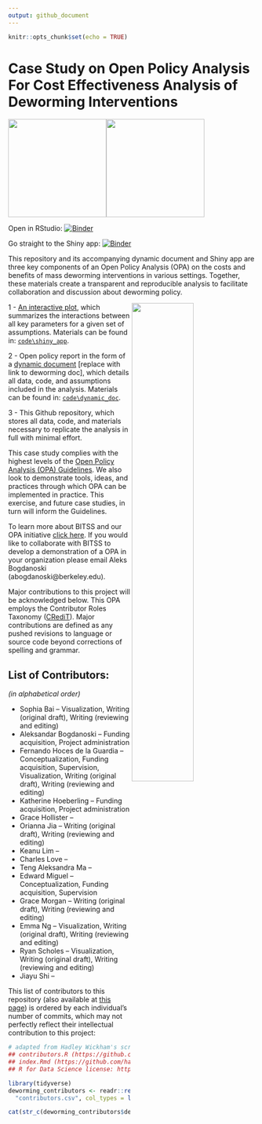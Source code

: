 ```yaml
---
output: github_document
---
```


```r
knitr::opts_chunk$set(echo = TRUE)
```

# Case Study on Open Policy Analysis For Cost Effectiveness Analysis of Deworming Interventions

<img width="200" src="./code/BITSS_logo_horizontal.png"><img width="200" src="./code/CEGA_logo.png">
<!--REPLACE WEALTH TAX LINKS WITH OPA LINKS  -->
<br>

Open in RStudio: [![Binder](http://mybinder.org/badge_logo.svg)](https://mybinder.org/v2/gh/BITSS/opa-wealthtax/master?urlpath=rstudio)

Go straight to the Shiny app: [![Binder](http://mybinder.org/badge_logo.svg)](https://mybinder.org/v2/gh/BITSS/opa-wealthtax/master?urlpath=shiny/code/interactive_visualization/)

This repository and its accompanying dynamic document and Shiny app are three key components of an Open Policy Analysis (OPA) on the costs and benefits of mass deworming interventions in various settings. Together, these materials create a transparent and reproducible analysis to facilitate collaboration and discussion about deworming policy.

<img align="right" width="50%" src="./code/OPA_layers.png">

1 - [An interactive plot](http://wealthtaxsimulator.org/simulator_app/), which summarizes the interactions between all key parameters for a given set of assumptions. Materials can be found in: [`code\shiny_app`](https://github.com/BITSS-OPA/opa-deworming/tree/master/code/shiny_app).

2 - Open policy report in the form of a [dynamic document](http://wealthtaxsimulator.org/analysis/) [replace with link to deworming doc], which details all data, code, and assumptions included in the analysis. Materials can be found in: [`code\dynamic_doc`](https://github.com/BITSS/opa-wealthtax/tree/master/code/dynamic_doc).

3 - This Github repository, which stores all data, code, and materials necessary to replicate the analysis in full with minimal effort.  

This case study complies with the highest levels of the [Open Policy Analysis (OPA) Guidelines](https://www.bitss.org/opa/community-standards/). We also look to demonstrate tools, ideas, and practices through which OPA can be implemented in practice. This exercise, and future case studies, in turn will inform the Guidelines.

To learn more about BITSS and our OPA initiative [click here](https://www.bitss.org/opa/). If you would like to collaborate with BITSS to develop a demonstration of a OPA in your organization please email Aleks Bogdanoski (abogdanoski@berkeley.edu).  

Major contributions to this project will be acknowledged below. This OPA employs the Contributor Roles Taxonomy ([CRediT](https://casrai.org/credit/)). Major contributions are defined as any pushed revisions to language or source code beyond corrections of spelling and grammar.  

## List of Contributors:  
*(in alphabetical order)*

 - Sophia Bai – Visualization, Writing (original draft), Writing (reviewing and editing)
 - Aleksandar Bogdanoski – Funding acquisition, Project administration
 - Fernando Hoces de la Guardia – Conceptualization, Funding acquisition, Supervision, Visualization, Writing (original draft), Writing (reviewing and editing)
 - Katherine Hoeberling – Funding acquisition, Project administration
 - Grace Hollister –
 - Orianna Jia – Writing (original draft), Writing (reviewing and editing)
 - Keanu Lim –
 - Charles Love – 
 - Teng Aleksandra Ma – 
 - Edward Miguel – Conceptualization, Funding acquisition, Supervision
 - Grace Morgan – Writing (original draft), Writing (reviewing and editing)
 - Emma Ng – Visualization, Writing (original draft), Writing (reviewing and editing)
 - Ryan Scholes – Visualization, Writing (original draft), Writing (reviewing and editing)
 - Jiayu Shi – 
 
This list of contributors to this repository (also available at [this page](https://github.com/BITSS-OPA/opa-deworming/graphs/contributors)) is ordered by each individual's number of commits, which may not perfectly reflect their intellectual contribution to this project:

```r
# adapted from Hadley Wickham's scripts to credit contributors to R for Data Science
## contributors.R (https://github.com/hadley/r4ds/blob/master/contributors.R)
## index.Rmd (https://github.com/hadley/r4ds/blob/master/index.rmd)
## R for Data Science license: https://creativecommons.org/licenses/by-nc-nd/3.0/us/

library(tidyverse)
deworming_contributors <- readr::read_csv(
  "contributors.csv", col_types = list())

cat(str_c(deworming_contributors$desc, collapse = ", "))
```

